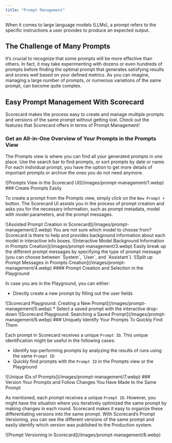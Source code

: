 ```yaml
---
title: "Prompt Management"
---
```


<Note>
When it comes to large language models (LLMs), a prompt refers to the specific instructions a user provides to produce an expected output.
</Note>

## The Challenge of Many Prompts

It’s crucial to recognize that some prompts will be more effective than others. In fact, it may take experimenting with dozens or even hundreds of prompts before finding the optimal prompt that generates satisfying results and scores well based on your defined metrics. As you can imagine, managing a large number of prompts, or numerous variations of the same prompt, can become quite complex.

## Easy Prompt Management With Scorecard

Scorecard makes the process easy to create and manage multiple prompts and versions of the same prompt without getting lost. Check out the features that Scorecard offers in terms of Prompt Management!

### Get an All-in-One Overview of Your Prompts in the Prompts View

The Prompts view is where you can find all your generated prompts in one place. Use the search bar to find prompts, or sort prompts by date or name. For each individual prompt, you have the option to get more details of important prompts or archive the ones you do not need anymore.
<Frame caption="Prompts View in the Scorecard UI">
![Prompts View in the Scorecard UI](/images/prompt-management/1.webp)
</Frame>
### Create Prompts Easily

To create a prompt from the Prompts view, simply click on the `New Prompt +` button. The Scorecard UI assists you in the process of prompt creation and asks you for the necessary information, such as prompt metadata, model with model parameters, and the prompt messages.
<Frame caption="Assisted Prompt Creation in Scorecard">
![Assisted Prompt Creation in Scorecard](/images/prompt-management/2.webp)
</Frame>
You are not sure which model to choose from? Scorecard is there to help and provides background information about each model in interactive info boxes.
<Frame caption="Interactive Model Background Information in Prompts Creation">
![Interactive Model Background Information in Prompts Creation](/images/prompt-management/3.webp)
</Frame>
Easily break up the different prompt messages by specifying the type of prompt message (you can choose between `System`, `User`, and `Assistant`).
<Frame caption="Split up Prompt Messages in Prompts Creation">
![Split up Prompt Messages in Prompts Creation](/images/prompt-management/4.webp)
</Frame>
#### Prompt Creation and Selection in the Playground

In case you are in the Playground, you can either:

* Directly create a new prompt by filling out the user fields
<Frame caption="Scorecard Playground: Creating a New Prompt">
![Scorecard Playground: Creating a New Prompt](/images/prompt-management/5.webp)
</Frame>
* Select a saved prompt with the interactive drop-down
<Frame caption="Scorecard Playground: Searching a Saved Prompt">
![Scorecard Playground: Searching a Saved Prompt](/images/prompt-management/6.webp)
</Frame>
### Uniquely Identify Your Prompts To Quickly Find Them

Each prompt in Scorecard receives a unique `Prompt ID`. This unique identification might be useful in the following cases:

* Identify top-performing prompts by analyzing the results of runs using the same `Prompt ID`
* Quickly find prompts with the `Prompt ID` in the Prompts view or the Playground
<Frame caption="Unique IDs of Prompts">
![Unique IDs of Prompts](/images/prompt-management/7.webp)
</Frame>
### Version Your Prompts and Follow Changes You Have Made to the Same Prompt

As mentioned, each prompt receives a unique `Prompt ID`. However, you might have the situation where you iteratively optimized the same prompt by making changes in each round. Scorecard makes it easy to organize these differentiating versions into the same prompt. With Scorecard’s Prompt Versioning, you can see the different versions of the same prompt and easily identify which version was published to the Production system.
<Frame caption="Prompt Versioning in Scorecard">
![Prompt Versioning in Scorecard](/images/prompt-management/8.webp)
</Frame>